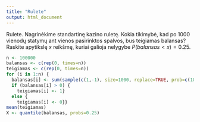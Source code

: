 ```yaml
---
title: "Rulete"
output: html_document
---
```


Rulete. Nagrinėkime standartinę kazino ruletę. Kokia tikimybė, kad po $1000$ vienodų statymų ant vienos pasirinktos spalvos, bus teigiamas balansas? Raskite apytikslę $x$ reikšmę, kuriai galioja nelygybe $P(balansas<x) = 0.25$.


```r
n <- 100000
balansas <- c(rep(0, times=n))
teigiamas <- c(rep(0, times=n))
for (i in 1:n) {
  balansas[i] <- sum(sample(c(1,-1), size=1000, replace=TRUE, prob=c(18/37, 19/37)))
  if (balansas[i] > 0) {
    teigiamas[i] <- 1}
  else {
    teigiamas[i] <- 0}}
mean(teigiamas)
X <- quantile(balansas, probs=0.25)
```


